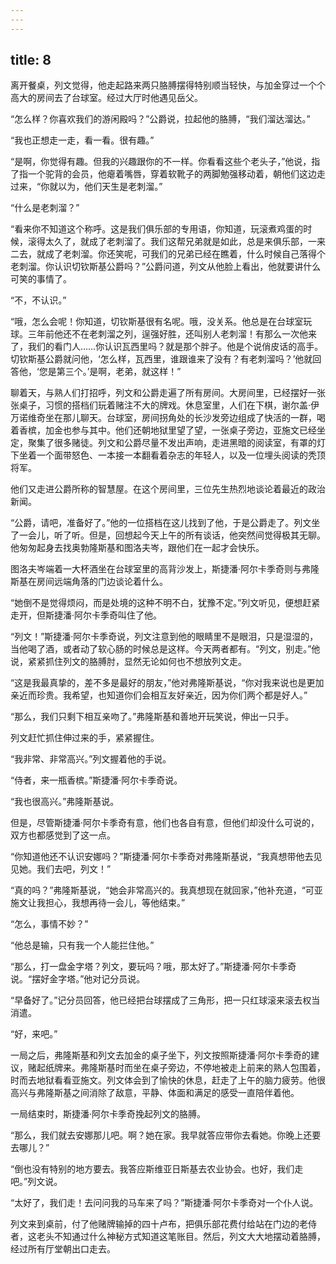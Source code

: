 ```yaml
---
---
---
```

title: 8
---




离开餐桌，列文觉得，他走起路来两只胳膊摆得特别顺当轻快，与加金穿过一个个高大的房间去了台球室。经过大厅时他遇见岳父。

“怎么样？你喜欢我们的游闲殿吗？”公爵说，拉起他的胳膊，“我们溜达溜达。”

“我也正想走一走，看一看。很有趣。”

“是啊，你觉得有趣。但我的兴趣跟你的不一样。你看看这些个老头子，”他说，指了指一个驼背的会员，他瘪着嘴唇，穿着软靴子的两脚勉强移动着，朝他们这边走过来，“你就以为，他们天生是老刺溜。”

“什么是老刺溜？”

“看来你不知道这个称呼。这是我们俱乐部的专用语，你知道，玩滚煮鸡蛋的时候，滚得太久了，就成了老刺溜了。我们这帮兄弟就是如此，总是来俱乐部，一来二去，就成了老刺溜。你还笑呢，可我们的兄弟已经在瞧着，什么时候自己落得个老刺溜。你认识切钦斯基公爵吗？”公爵问道，列文从他脸上看出，他就要讲什么可笑的事情了。

“不，不认识。”

“哦，怎么会呢！你知道，切钦斯基很有名呢。哦，没关系。他总是在台球室玩球。三年前他还不在老刺溜之列，逞强好胜，还叫别人老刺溜！有那么一次他来了，我们的看门人……你认识瓦西里吗？就是那个胖子。他是个说俏皮话的高手。切钦斯基公爵就问他，‘怎么样，瓦西里，谁跟谁来了没有？有老刺溜吗？’他就回答他，‘您是第三个。’是啊，老弟，就这样！”

聊着天，与熟人们打招呼，列文和公爵走遍了所有房间。大房间里，已经摆好一张张桌子，习惯的搭档们玩着赌注不大的牌戏。休息室里，人们在下棋，谢尔盖·伊万诺维奇坐在那儿聊天。台球室，房间拐角处的长沙发旁边组成了快活的一群，喝着香槟，加金也参与其中。他们还朝地狱里望了望，一张桌子旁边，亚施文已经坐定，聚集了很多赌徒。列文和公爵尽量不发出声响，走进黑暗的阅读室，有罩的灯下坐着一个面带怒色、一本接一本翻看着杂志的年轻人，以及一位埋头阅读的秃顶将军。

他们又走进公爵所称的智慧屋。在这个房间里，三位先生热烈地谈论着最近的政治新闻。

“公爵，请吧，准备好了。”他的一位搭档在这儿找到了他，于是公爵走了。列文坐了一会儿，听了听。但是，回想起今天上午的所有谈话，他突然间觉得极其无聊。他匆匆起身去找奥勃隆斯基和图洛夫岑，跟他们在一起才会快乐。

图洛夫岑端着一大杯酒坐在台球室里的高背沙发上，斯捷潘·阿尔卡季奇则与弗隆斯基在房间远端角落的门边谈论着什么。

“她倒不是觉得烦闷，而是处境的这种不明不白，犹豫不定。”列文听见，便想赶紧走开，但斯捷潘·阿尔卡季奇叫住了他。

“列文！”斯捷潘·阿尔卡季奇说，列文注意到他的眼睛里不是眼泪，只是湿湿的，当他喝了酒，或者动了软心肠的时候总是这样。今天两者都有。“列文，别走。”他说，紧紧抓住列文的胳膊肘，显然无论如何也不想放列文走。

“这是我最真挚的，差不多是最好的朋友，”他对弗隆斯基说，“你对我来说也是更加亲近而珍贵。我希望，也知道你们会相互友好亲近，因为你们两个都是好人。”

“那么，我们只剩下相互亲吻了。”弗隆斯基和善地开玩笑说，伸出一只手。

列文赶忙抓住伸过来的手，紧紧握住。

“我非常、非常高兴。”列文握着他的手说。

“侍者，来一瓶香槟。”斯捷潘·阿尔卡季奇说。

“我也很高兴。”弗隆斯基说。

但是，尽管斯捷潘·阿尔卡季奇有意，他们也各自有意，但他们却没什么可说的，双方也都感觉到了这一点。

“你知道他还不认识安娜吗？”斯捷潘·阿尔卡季奇对弗隆斯基说，“我真想带他去见见她。我们去吧，列文！”

“真的吗？”弗隆斯基说，“她会非常高兴的。我真想现在就回家，”他补充道，“可亚施文让我担心，我想再待一会儿，等他结束。”

“怎么，事情不妙？”

“他总是输，只有我一个人能拦住他。”

“那么，打一盘金字塔？列文，要玩吗？哦，那太好了。”斯捷潘·阿尔卡季奇说。“摆好金字塔。”他对记分员说。

“早备好了。”记分员回答，他已经把台球摆成了三角形，把一只红球滚来滚去权当消遣。

“好，来吧。”

一局之后，弗隆斯基和列文去加金的桌子坐下，列文按照斯捷潘·阿尔卡季奇的建议，赌起纸牌来。弗隆斯基时而坐在桌子旁边，不停地被走上前来的熟人包围着，时而去地狱看看亚施文。列文体会到了愉快的休息，赶走了上午的脑力疲劳。他很高兴与弗隆斯基之间消除了敌意，平静、体面和满足的感受一直陪伴着他。

一局结束时，斯捷潘·阿尔卡季奇挽起列文的胳膊。

“那么，我们就去安娜那儿吧。啊？她在家。我早就答应带你去看她。你晚上还要去哪儿？”

“倒也没有特别的地方要去。我答应斯维亚日斯基去农业协会。也好，我们走吧。”列文说。

“太好了，我们走！去问问我的马车来了吗？”斯捷潘·阿尔卡季奇对一个仆人说。

列文来到桌前，付了他赌牌输掉的四十卢布，把俱乐部花费付给站在门边的老侍者，这老头不知通过什么神秘方式知道这笔账目。然后，列文大大地摆动着胳膊，经过所有厅堂朝出口走去。